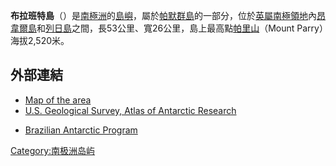 {{Expand|time=2013-02-16T07:49:44+00:00 }}
{{NoteTA 
|1=zh-hans:布拉班特; zh-hant:布拉邦
}}
{{Infobox islands
| name             = 布拉班特島
| image name       = 
| image caption    = 
| locator map      = Ant-pen-map-Brabant.PNG|thumb|
| map caption      = 
| nickname         = 
| location         = [[南極洲|南極洲]]
| coordinates      = {{coord|64|15|S|62|20|W|scale:1000000|display=inline,title}}
| archipelago      = [[帕默群島|帕默群島]]
| total islands    = 
| major islands    = 
| area_sqmi         = 
| length_mi        = 33
| width_mi         = 16
| highest mount    = 帕里山
| elevation_m      = 2520
| population       = 
| population as of = 
| density_km2      = 
| ethnic groups    = 
| country          = 南極洲
| additional info  = 根據[[南極條約體系|南極條約體系]]管理
}}

'''布拉班特島'''（{{lang-en|Brabant Island}}）是[[南極洲|南極洲]]的[[島嶼|島嶼]]，屬於[[帕默群島|帕默群島]]的一部分，位於[[英屬南極領地|英屬南極領地]]內[[昂韋爾島|昂韋爾島]]和[[列日島|列日島]]之間，長53公里、寬26公里，島上最高點[[帕里山|帕里山]]（Mount Parry）海拔2,520米。

==外部連結==
* [http://www.biospherical.com/nsf/palmer/palmer_map_BW_sm.gif Map of the area] {{Wayback|url=http://www.biospherical.com/nsf/palmer/palmer_map_BW_sm.gif |date=20070930021427 }}
* [https://web.archive.org/web/20051001110929/http://usarc.usgs.gov/ant-ogc-viewer/viewer.htm U.S. Geological Survey, Atlas of Antarctic Research]
*{{pt icon}} [http://143.54.108.11/brabant Brazilian Antarctic Program]{{dead link|date=2017年12月 |bot=InternetArchiveBot |fix-attempted=yes }}

{{Antarctica-geo-stub}}

[[Category:南极洲岛屿|Category:南极洲岛屿]]